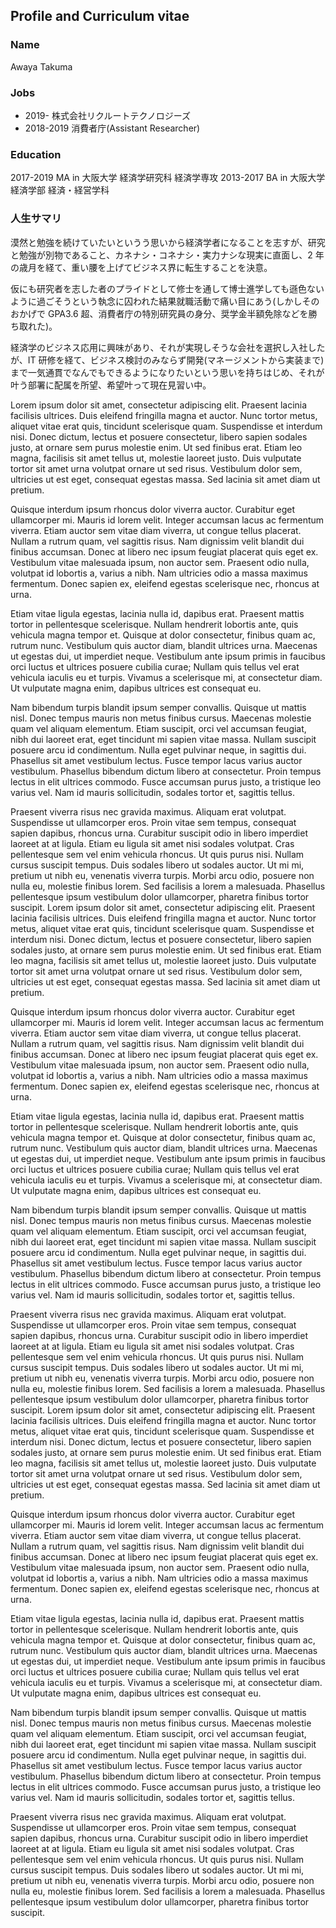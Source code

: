 ﻿## Profile and Curriculum vitae

### Name

Awaya Takuma

### Jobs

- 2019- 株式会社リクルートテクノロジーズ
- 2018-2019 消費者庁(Assistant Researcher)

### Education

2017-2019 MA in 大阪大学 経済学研究科 経済学専攻
2013-2017 BA in 大阪大学 経済学部 経済・経営学科

### 人生サマリ

漠然と勉強を続けていたいというう思いから経済学者になることを志すが、研究と勉強が別物であること、カネナシ・コネナシ・実力ナシな現実に直面し、2 年の歳月を経て、重い腰を上げてビジネス界に転生することを決意。

仮にも研究者を志した者のプライドとして修士を通して博士進学しても遜色ないように過ごそうという執念に囚われた結果就職活動で痛い目にあう(しかしそのおかげで GPA3.6 超、消費者庁の特別研究員の身分、奨学金半額免除などを勝ち取れた)。

経済学のビジネス応用に興味があり、それが実現しそうな会社を選択し入社したが、IT 研修を経て、ビジネス検討のみならず開発(マネージメントから実装まで)まで一気通貫でなんでもできるようになりたいという思いを持ちはじめ、それが叶う部署に配属を所望、希望叶って現在見習い中。

Lorem ipsum dolor sit amet, consectetur adipiscing elit. Praesent lacinia facilisis ultrices. Duis eleifend fringilla magna et auctor. Nunc tortor metus, aliquet vitae erat quis, tincidunt scelerisque quam. Suspendisse et interdum nisi. Donec dictum, lectus et posuere consectetur, libero sapien sodales justo, at ornare sem purus molestie enim. Ut sed finibus erat. Etiam leo magna, facilisis sit amet tellus ut, molestie laoreet justo. Duis vulputate tortor sit amet urna volutpat ornare ut sed risus. Vestibulum dolor sem, ultricies ut est eget, consequat egestas massa. Sed lacinia sit amet diam ut pretium.

Quisque interdum ipsum rhoncus dolor viverra auctor. Curabitur eget ullamcorper mi. Mauris id lorem velit. Integer accumsan lacus ac fermentum viverra. Etiam auctor sem vitae diam viverra, ut congue tellus placerat. Nullam a rutrum quam, vel sagittis risus. Nam dignissim velit blandit dui finibus accumsan. Donec at libero nec ipsum feugiat placerat quis eget ex. Vestibulum vitae malesuada ipsum, non auctor sem. Praesent odio nulla, volutpat id lobortis a, varius a nibh. Nam ultricies odio a massa maximus fermentum. Donec sapien ex, eleifend egestas scelerisque nec, rhoncus at urna.

Etiam vitae ligula egestas, lacinia nulla id, dapibus erat. Praesent mattis tortor in pellentesque scelerisque. Nullam hendrerit lobortis ante, quis vehicula magna tempor et. Quisque at dolor consectetur, finibus quam ac, rutrum nunc. Vestibulum quis auctor diam, blandit ultrices urna. Maecenas ut egestas dui, ut imperdiet neque. Vestibulum ante ipsum primis in faucibus orci luctus et ultrices posuere cubilia curae; Nullam quis tellus vel erat vehicula iaculis eu et turpis. Vivamus a scelerisque mi, at consectetur diam. Ut vulputate magna enim, dapibus ultrices est consequat eu.

Nam bibendum turpis blandit ipsum semper convallis. Quisque ut mattis nisl. Donec tempus mauris non metus finibus cursus. Maecenas molestie quam vel aliquam elementum. Etiam suscipit, orci vel accumsan feugiat, nibh dui laoreet erat, eget tincidunt mi sapien vitae massa. Nullam suscipit posuere arcu id condimentum. Nulla eget pulvinar neque, in sagittis dui. Phasellus sit amet vestibulum lectus. Fusce tempor lacus varius auctor vestibulum. Phasellus bibendum dictum libero at consectetur. Proin tempus lectus in elit ultrices commodo. Fusce accumsan purus justo, a tristique leo varius vel. Nam id mauris sollicitudin, sodales tortor et, sagittis tellus.

Praesent viverra risus nec gravida maximus. Aliquam erat volutpat. Suspendisse ut ullamcorper eros. Proin vitae sem tempus, consequat sapien dapibus, rhoncus urna. Curabitur suscipit odio in libero imperdiet laoreet at at ligula. Etiam eu ligula sit amet nisi sodales volutpat. Cras pellentesque sem vel enim vehicula rhoncus. Ut quis purus nisi. Nullam cursus suscipit tempus. Duis sodales libero ut sodales auctor. Ut mi mi, pretium ut nibh eu, venenatis viverra turpis. Morbi arcu odio, posuere non nulla eu, molestie finibus lorem. Sed facilisis a lorem a malesuada. Phasellus pellentesque ipsum vestibulum dolor ullamcorper, pharetra finibus tortor suscipit.
Lorem ipsum dolor sit amet, consectetur adipiscing elit. Praesent lacinia facilisis ultrices. Duis eleifend fringilla magna et auctor. Nunc tortor metus, aliquet vitae erat quis, tincidunt scelerisque quam. Suspendisse et interdum nisi. Donec dictum, lectus et posuere consectetur, libero sapien sodales justo, at ornare sem purus molestie enim. Ut sed finibus erat. Etiam leo magna, facilisis sit amet tellus ut, molestie laoreet justo. Duis vulputate tortor sit amet urna volutpat ornare ut sed risus. Vestibulum dolor sem, ultricies ut est eget, consequat egestas massa. Sed lacinia sit amet diam ut pretium.

Quisque interdum ipsum rhoncus dolor viverra auctor. Curabitur eget ullamcorper mi. Mauris id lorem velit. Integer accumsan lacus ac fermentum viverra. Etiam auctor sem vitae diam viverra, ut congue tellus placerat. Nullam a rutrum quam, vel sagittis risus. Nam dignissim velit blandit dui finibus accumsan. Donec at libero nec ipsum feugiat placerat quis eget ex. Vestibulum vitae malesuada ipsum, non auctor sem. Praesent odio nulla, volutpat id lobortis a, varius a nibh. Nam ultricies odio a massa maximus fermentum. Donec sapien ex, eleifend egestas scelerisque nec, rhoncus at urna.

Etiam vitae ligula egestas, lacinia nulla id, dapibus erat. Praesent mattis tortor in pellentesque scelerisque. Nullam hendrerit lobortis ante, quis vehicula magna tempor et. Quisque at dolor consectetur, finibus quam ac, rutrum nunc. Vestibulum quis auctor diam, blandit ultrices urna. Maecenas ut egestas dui, ut imperdiet neque. Vestibulum ante ipsum primis in faucibus orci luctus et ultrices posuere cubilia curae; Nullam quis tellus vel erat vehicula iaculis eu et turpis. Vivamus a scelerisque mi, at consectetur diam. Ut vulputate magna enim, dapibus ultrices est consequat eu.

Nam bibendum turpis blandit ipsum semper convallis. Quisque ut mattis nisl. Donec tempus mauris non metus finibus cursus. Maecenas molestie quam vel aliquam elementum. Etiam suscipit, orci vel accumsan feugiat, nibh dui laoreet erat, eget tincidunt mi sapien vitae massa. Nullam suscipit posuere arcu id condimentum. Nulla eget pulvinar neque, in sagittis dui. Phasellus sit amet vestibulum lectus. Fusce tempor lacus varius auctor vestibulum. Phasellus bibendum dictum libero at consectetur. Proin tempus lectus in elit ultrices commodo. Fusce accumsan purus justo, a tristique leo varius vel. Nam id mauris sollicitudin, sodales tortor et, sagittis tellus.

Praesent viverra risus nec gravida maximus. Aliquam erat volutpat. Suspendisse ut ullamcorper eros. Proin vitae sem tempus, consequat sapien dapibus, rhoncus urna. Curabitur suscipit odio in libero imperdiet laoreet at at ligula. Etiam eu ligula sit amet nisi sodales volutpat. Cras pellentesque sem vel enim vehicula rhoncus. Ut quis purus nisi. Nullam cursus suscipit tempus. Duis sodales libero ut sodales auctor. Ut mi mi, pretium ut nibh eu, venenatis viverra turpis. Morbi arcu odio, posuere non nulla eu, molestie finibus lorem. Sed facilisis a lorem a malesuada. Phasellus pellentesque ipsum vestibulum dolor ullamcorper, pharetra finibus tortor suscipit.
Lorem ipsum dolor sit amet, consectetur adipiscing elit. Praesent lacinia facilisis ultrices. Duis eleifend fringilla magna et auctor. Nunc tortor metus, aliquet vitae erat quis, tincidunt scelerisque quam. Suspendisse et interdum nisi. Donec dictum, lectus et posuere consectetur, libero sapien sodales justo, at ornare sem purus molestie enim. Ut sed finibus erat. Etiam leo magna, facilisis sit amet tellus ut, molestie laoreet justo. Duis vulputate tortor sit amet urna volutpat ornare ut sed risus. Vestibulum dolor sem, ultricies ut est eget, consequat egestas massa. Sed lacinia sit amet diam ut pretium.

Quisque interdum ipsum rhoncus dolor viverra auctor. Curabitur eget ullamcorper mi. Mauris id lorem velit. Integer accumsan lacus ac fermentum viverra. Etiam auctor sem vitae diam viverra, ut congue tellus placerat. Nullam a rutrum quam, vel sagittis risus. Nam dignissim velit blandit dui finibus accumsan. Donec at libero nec ipsum feugiat placerat quis eget ex. Vestibulum vitae malesuada ipsum, non auctor sem. Praesent odio nulla, volutpat id lobortis a, varius a nibh. Nam ultricies odio a massa maximus fermentum. Donec sapien ex, eleifend egestas scelerisque nec, rhoncus at urna.

Etiam vitae ligula egestas, lacinia nulla id, dapibus erat. Praesent mattis tortor in pellentesque scelerisque. Nullam hendrerit lobortis ante, quis vehicula magna tempor et. Quisque at dolor consectetur, finibus quam ac, rutrum nunc. Vestibulum quis auctor diam, blandit ultrices urna. Maecenas ut egestas dui, ut imperdiet neque. Vestibulum ante ipsum primis in faucibus orci luctus et ultrices posuere cubilia curae; Nullam quis tellus vel erat vehicula iaculis eu et turpis. Vivamus a scelerisque mi, at consectetur diam. Ut vulputate magna enim, dapibus ultrices est consequat eu.

Nam bibendum turpis blandit ipsum semper convallis. Quisque ut mattis nisl. Donec tempus mauris non metus finibus cursus. Maecenas molestie quam vel aliquam elementum. Etiam suscipit, orci vel accumsan feugiat, nibh dui laoreet erat, eget tincidunt mi sapien vitae massa. Nullam suscipit posuere arcu id condimentum. Nulla eget pulvinar neque, in sagittis dui. Phasellus sit amet vestibulum lectus. Fusce tempor lacus varius auctor vestibulum. Phasellus bibendum dictum libero at consectetur. Proin tempus lectus in elit ultrices commodo. Fusce accumsan purus justo, a tristique leo varius vel. Nam id mauris sollicitudin, sodales tortor et, sagittis tellus.

Praesent viverra risus nec gravida maximus. Aliquam erat volutpat. Suspendisse ut ullamcorper eros. Proin vitae sem tempus, consequat sapien dapibus, rhoncus urna. Curabitur suscipit odio in libero imperdiet laoreet at at ligula. Etiam eu ligula sit amet nisi sodales volutpat. Cras pellentesque sem vel enim vehicula rhoncus. Ut quis purus nisi. Nullam cursus suscipit tempus. Duis sodales libero ut sodales auctor. Ut mi mi, pretium ut nibh eu, venenatis viverra turpis. Morbi arcu odio, posuere non nulla eu, molestie finibus lorem. Sed facilisis a lorem a malesuada. Phasellus pellentesque ipsum vestibulum dolor ullamcorper, pharetra finibus tortor suscipit.

